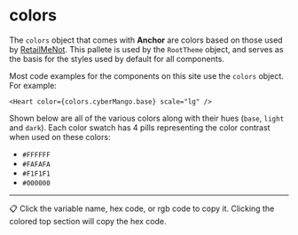 
# colors

The `colors` object that comes with **Anchor** are colors based on those used
by <a href="//retailmenot.com" target="_blank">RetailMeNot</a>.
This pallete is used by the <Link to="/theme/theme-provider">`RootTheme`</Link> object, and serves
as the basis for the styles used by default for all components.

Most code examples for the components on this site use the `colors` object. For example:

```tsx live
<Heart color={colors.cyberMango.base} scale="lg" />
```

Shown below are all of the various colors along with their hues (`base`, `light` and `dark`). Each
color swatch has 4 pills representing the color contrast when used on these colors:

* `#FFFFFF`
* `#FAFAFA`
* `#F1F1F1`
* `#000000`

---

📋 Click the variable name, hex code, or rgb code to copy it. Clicking the colored top section will
copy the hex code.

<ColorSwatchFamilyList />